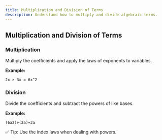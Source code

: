 ---
title: Multiplication and Division of Terms
description: Understand how to multiply and divide algebraic terms.
---

## Multiplication and Division of Terms

### Multiplication

Multiply the coefficients and apply the laws of exponents to variables.

**Example:**

`2x × 3x = 6x^2`

### Division

Divide the coefficients and subtract the powers of like bases.

**Example:**

`(6a2)÷(2a)=3a`

✅ Tip: Use the index laws when dealing with powers.